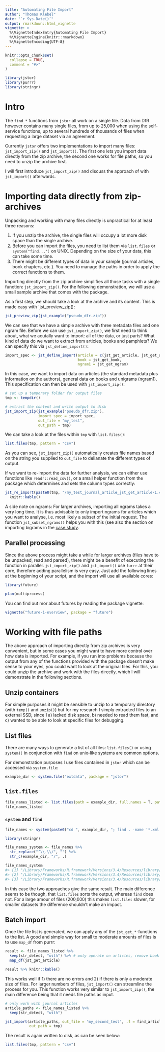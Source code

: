 ```yaml
---
title: "Automating File Import"
author: "Thomas Klebel"
date: "`r Sys.Date()`"
output: rmarkdown::html_vignette
vignette: >
  %\VignetteIndexEntry{Automating File Import}
  %\VignetteEngine{knitr::rmarkdown}
  %\VignetteEncoding{UTF-8}
---
```


```r
knitr::opts_chunk$set(
  collapse = TRUE,
  comment = "#>"
)
```

```r
library(jstor)
library(purrr)
library(stringr)
```


# Intro
The `find_*` functions from `jstor` all work on a single file. Data from DfR
however contains many single files, from up to 25,000 when using the self-service
functions, up to several hundreds of thousands of files when requesting a large
dataset via an agreement.

Currently `jstor` offers two implementations to import many files: 
`jst_import_zip()` and `jst_import()`. The first one lets you import data directly
from the zip archive, the second one works for file paths, so you need to unzip
the archive first.

I will first introduce `jst_import_zip()` and discuss the approach of with
`jst_import()` afterwards.

# Importing data directly from zip-archives
Unpacking and working with many files directly is unpractical for at least three
reasons: 

1. If you unzip the archive, the single files will occupy a lot more disk space
than the single archive.
2. Before you can import the files, you need to list them  via `list.files` or
`system("find...")` on UNIX. Depending on the size of your data, this can take
some time.
3. There might be different types of data in your sample (journal articles, book
chapters, etc.). You need to manage the paths in order to apply the correct
functions to them.

Importing directly from the zip archive simplifies all those tasks with a
single function: `jst_import_zip()`. For the following demonstration, we will
use a small sample archive that comes with the package.

As a first step, we should take a look at the archive and its content. This
is made easy with `jst_preview_zip():

```r
jst_preview_zip(jst_example("pseudo_dfr.zip"))
```

We can see that we have a simple archive with three metadata files and one 
ngram file. Before we can use `jst_import_zip()`, we first need to think about,
what we acutally want to import: all of the data, or just parts? What kind of
data do we want to extract from articles, books and pamphlets? We can specify
this via `jst_define_import()`:

```r
import_spec <- jst_define_import(article = c(jst_get_article, jst_get_authors),
                                 book = jst_get_book,
                                 ngram1 = jst_get_ngram)
```

In this case, we want to import data on articles (the standard metadata plus
information on the authors), general data on books and unigrams (ngram1). This
specification can then be used with `jst_import_zip()`:

```r
# set up a temporary folder for output files
tmp <- tempdir()

# extract the content and write output to disk
jst_import_zip(jst_example("pseudo_dfr.zip"),
               import_spec = import_spec,
               out_file = "my_test",
               out_path = tmp)

```

We can take a look at the files within `tmp` with `list.files()`:
```r
list.files(tmp, pattern = "csv")
```

As you can see, `jst_import_zip()` automatically creates file names based on
the string you supplied to `out_file` to delianate the different types of output.

If we want to re-import the data for further analysis, we can either use 
functions like `readr::read_csv()`, or a small helper function from the package
which determines and sets the column types correctly:

```r
jst_re_import(paste0(tmp, "/my_test_journal_article_jst_get_article-1.csv")) %>% 
  knitr::kable()
```

A side note on ngrams: For larger archives, importing all ngrams takes a very
long time. It is thus advisable to only import ngrams for articles which you
want to analyse, i.e. most likely a subset of the initial request. The 
function `jst_subset_ngrams()` helps you with this (see also the section on
importing bigrams in the 
[case study](https://ropensci.github.io/jstor/articles/analysing-n-grams.html#importing-bigrams).

## Parallel processing
Since the above process might take a while for larger archives (files have to
be unpacked, read and parsed), there might be a benefit of executing the 
function in parallel. `jst_import_zip()` and `jst_import()` use `furrr` at their
core, therefore adding parallelism is very easy. Just add the following lines
at the beginning of your script, and the import will use all available cores:

```r
library(future)

plan(multiprocess)
```

You can find out mor about futures by reading the package vignette:

```r
vignette("future-1-overview", package = "future")
```



# Working with file paths
The above approach of importing directly from zip archives is very convenient,
but in some cases you might want to have more control over how data is imported.
For example, if you run into problems because the output from any of the 
functions provided with the package doesn't make sense to your eyes, you could
want to look at the original files. For this, you could unzip the archive and
work with the files directly, which I will demonstrate in the following sections.


## Unzip containers
For simple purposes it might be sensible
to unzip to a temporary directory (with `temp()` and `unzip()`) but for my 
research I simply extracted files to an external SSD, since I a) lacked disk space,
b) needed to read them fast, and c) wanted to be able to look at specific files for
debugging.

## List files
There are many ways to generate a list of all files: 
`list.files()` or using `system()` in conjunction with `find` on unix-like systems
are common options. 

For demonstration purposes I use files contained in `jstor` which can be accessed
via `system.file`:
```r
example_dir <- system.file("extdata", package = "jstor")
```

## `list.files`

```r
file_names_listed <- list.files(path = example_dir, full.names = T, pattern = "*.xml")
file_names_listed
```

### `system` and `find`
```r
file_names <- system(paste0("cd ", example_dir, "; find . -name '*.xml' -type f"), intern = TRUE)
```

```r
library(stringr)

file_names_system <- file_names %>%
  str_replace("^\\.\\/", "") %>%
  str_c(example_dir, "/", .)

file_names_system
#> [1] "/Library/Frameworks/R.framework/Versions/3.4/Resources/library/jstor/extdata/sample_with_footnotes.xml" 
#> [2] "/Library/Frameworks/R.framework/Versions/3.4/Resources/library/jstor/extdata/sample_book.xml"
#> [3] "/Library/Frameworks/R.framework/Versions/3.4/Resources/library/jstor/extdata/sample_with_references.xml"
```

In this case the two approaches give the same result.
The main difference seems to be though, that `list.files` sorts the output, 
whereas `find` does not. For a large amour of files (200,000) this makes
`list.files` slower, for smaller datasets the difference shouldn't make an
impact.

## Batch import
Once the file list is generated, we can apply any of the `jst_get_*`-functions 
to the list. A good and simple way for small to moderate amounts of files is to
use `map_df` from purrr:

```r
result <- file_names_listed %>% 
  keep(str_detect, "with") %>% # only operate on articles, remove book sample
  map_df(jst_get_article)

result %>% knitr::kable()
```

This works well if 1) there are no errors and 2) if there is only a moderate
size of files. For larger numbers of files, `jst_import()` can streamline the 
process for you. This function works very similar to `jst_import_zip()`, the 
main difference being that it needs file paths as input.

```r
# only work with journal articles
article_paths <- file_names_listed %>% 
  keep(str_detect, "with")

jst_import(article_paths, out_file = "my_second_test", .f = find_article, 
           out_path = tmp)
```

The result is again written to disk, as can be seen below:

```r
list.files(tmp, pattern = "csv")
```


